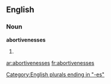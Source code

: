 ==English==

===Noun===
'''abortivenesses'''

# {{plural of|[[abortiveness]]}}

[[Category:English plurals ending in "-es"]]

[[ar:abortivenesses]]
[[fr:abortivenesses]]